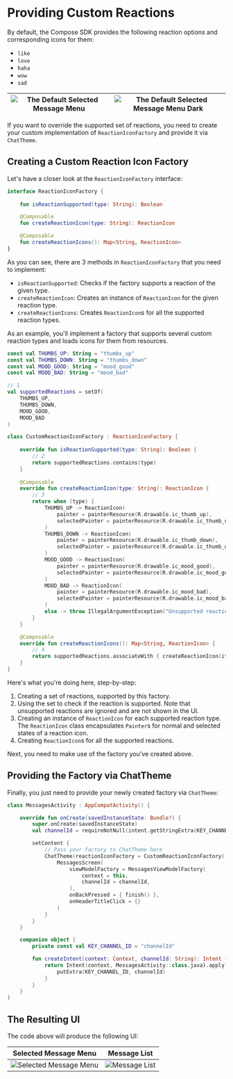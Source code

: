# Providing Custom Reactions

By default, the Compose SDK provides the following reaction options and corresponding icons for them:

- `like`
- `love`
- `haha`
- `wow`
- `sad`

|![The Default Selected Message Menu](../../assets/compose_custom_reactions_factory_selected_message_menu_before.png)| ![The Default Selected Message Menu Dark](../../assets/compose_custom_reactions_factory_selected_message_menu_before_dark.png) |
|---|---|

If you want to override the supported set of reactions, you need to create your custom implementation of `ReactionIconFactory` and provide it via `ChatTheme`.

## Creating a Custom Reaction Icon Factory

Let's have a closer look at the `ReactionIconFactory` interface:

```kotlin
interface ReactionIconFactory {
    
    fun isReactionSupported(type: String): Boolean

    @Composable
    fun createReactionIcon(type: String): ReactionIcon

    @Composable
    fun createReactionIcons(): Map<String, ReactionIcon>
}
```

As you can see, there are 3 methods in `ReactionIconFactory` that you need to implement:

* `isReactionSupported`: Checks if the factory supports a reaction of the given type.
* `createReactionIcon`: Creates an instance of `ReactionIcon` for the given reaction type.
* `createReactionIcons`: Creates `ReactionIcon`s for all the supported reaction types.

As an example, you'll implement a factory that supports several custom reaction types and loads icons for them from resources.

```kotlin
const val THUMBS_UP: String = "thumbs_up"
const val THUMBS_DOWN: String = "thumbs_down"
const val MOOD_GOOD: String = "mood_good"
const val MOOD_BAD: String = "mood_bad"

// 1
val supportedReactions = setOf(
    THUMBS_UP,
    THUMBS_DOWN,
    MOOD_GOOD,
    MOOD_BAD
)

class CustomReactionIconFactory : ReactionIconFactory {
    
    override fun isReactionSupported(type: String): Boolean {
        // 2
        return supportedReactions.contains(type)
    }
    
    @Composable
    override fun createReactionIcon(type: String): ReactionIcon {
        // 3
        return when (type) {
            THUMBS_UP -> ReactionIcon(
                painter = painterResource(R.drawable.ic_thumb_up),
                selectedPainter = painterResource(R.drawable.ic_thumb_up_selected)
            )
            THUMBS_DOWN -> ReactionIcon(
                painter = painterResource(R.drawable.ic_thumb_down),
                selectedPainter = painterResource(R.drawable.ic_thumb_down_selected)
            )
            MOOD_GOOD -> ReactionIcon(
                painter = painterResource(R.drawable.ic_mood_good),
                selectedPainter = painterResource(R.drawable.ic_mood_good_selected)
            )
            MOOD_BAD -> ReactionIcon(
                painter = painterResource(R.drawable.ic_mood_bad),
                selectedPainter = painterResource(R.drawable.ic_mood_bad_selected)
            )
            else -> throw IllegalArgumentException("Unsupported reaction type")
        }
    }

    @Composable
    override fun createReactionIcons(): Map<String, ReactionIcon> {
        // 4
        return supportedReactions.associateWith { createReactionIcon(it) }
    }
}
```

Here's what you're doing here, step-by-step:

1. Creating a set of reactions, supported by this factory.
2. Using the set to check if the reaction is supported. Note that unsupported reactions are ignored and are not shown in the UI.
3. Creating an instance of `ReactionIcon` for each supported reaction type. The `ReactionIcon` class encapsulates `Painter`s for normal and selected states of a reaction icon.
4. Creating `ReactionIcon`s for all the supported reactions. 

Next, you need to make use of the factory you've created above.

## Providing the Factory via ChatTheme

Finally, you just need to provide your newly created factory via `ChatTheme`:

```kotlin
class MessagesActivity : AppCompatActivity() {

    override fun onCreate(savedInstanceState: Bundle?) {
        super.onCreate(savedInstanceState)
        val channelId = requireNotNull(intent.getStringExtra(KEY_CHANNEL_ID))

        setContent {
            // Pass your factory to ChatTheme here
            ChatTheme(reactionIconFactory = CustomReactionIconFactory()) {
                MessagesScreen(
                    viewModelFactory = MessagesViewModelFactory(
                        context = this,
                        channelId = channelId,
                    ),
                    onBackPressed = { finish() },
                    onHeaderTitleClick = {}
                )
            }
        }
    }

    companion object {
        private const val KEY_CHANNEL_ID = "channelId"

        fun createIntent(context: Context, channelId: String): Intent {
            return Intent(context, MessagesActivity::class.java).apply {
                putExtra(KEY_CHANNEL_ID, channelId)
            }
        }
    }
}
```

## The Resulting UI

The code above will produce the following UI:

| Selected Message Menu | Message List |
| --- | --- |
|![Selected Message Menu](../../assets/compose_custom_reactions_factory_selected_message_menu.png)|![Message List](../../assets/compose_custom_reactions_factory_message_list.png)|
